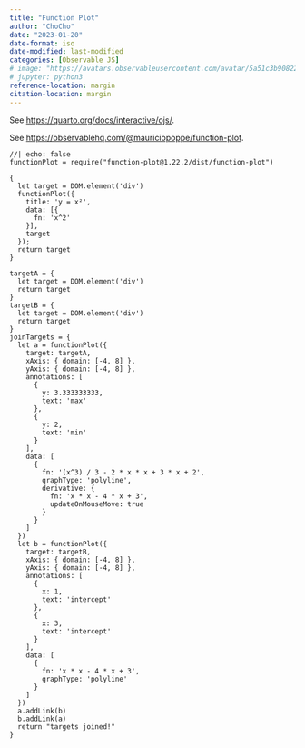 ```yaml
---
title: "Function Plot"
author: "ChoCho"
date: "2023-01-20"
date-format: iso
date-modified: last-modified
categories: [Observable JS]
# image: "https://avatars.observableusercontent.com/avatar/5a51c3b908225a581d20577e488e2aba8cbc9541c52982c638638c370c3e5e8e?s=120&format=avif"
# jupyter: python3
reference-location: margin
citation-location: margin
---
```


See [https://quarto.org/docs/interactive/ojs/](https://quarto.org/docs/interactive/ojs/).

See [https://observablehq.com/\@mauriciopoppe/function-plot](https://observablehq.com/@mauriciopoppe/function-plot).

```ojs
//| echo: false
functionPlot = require("function-plot@1.22.2/dist/function-plot")
```

```ojs
{
  let target = DOM.element('div')
  functionPlot({
    title: 'y = x²',
    data: [{
      fn: 'x^2'
    }],
    target
  });
  return target
}
```

```ojs
targetA = {
  let target = DOM.element('div')
  return target
}
targetB = {
  let target = DOM.element('div')
  return target
}
joinTargets = {
  let a = functionPlot({
    target: targetA,
    xAxis: { domain: [-4, 8] },
    yAxis: { domain: [-4, 8] },
    annotations: [
      {
        y: 3.333333333,
        text: 'max'
      },
      {
        y: 2,
        text: 'min'
      }
    ],
    data: [
      {
        fn: '(x^3) / 3 - 2 * x * x + 3 * x + 2',
        graphType: 'polyline',
        derivative: {
          fn: 'x * x - 4 * x + 3',
          updateOnMouseMove: true
        }
      }
    ]
  })
  let b = functionPlot({
    target: targetB,
    xAxis: { domain: [-4, 8] },
    yAxis: { domain: [-4, 8] },
    annotations: [
      {
        x: 1,
        text: 'intercept'
      },
      {
        x: 3,
        text: 'intercept'
      }
    ],
    data: [
      {
        fn: 'x * x - 4 * x + 3',
        graphType: 'polyline'
      }
    ]
  })
  a.addLink(b)
  b.addLink(a)
  return "targets joined!"
}
```